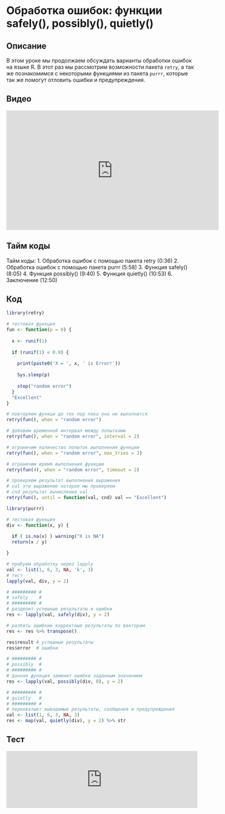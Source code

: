 # Обработка ошибок: функции safely(), possibly(), quietly()

## Описание
В этом уроке мы продолжаем обсуждать варианты обработки ошибок на языке R. В этот раз мы рассмотрим возможности пакета `retry`, а так же познакомимся с некоторыми функциями из пакета `purrr`, которые так же помогут отловить ошибки и предупреждения.

## Видео
<iframe width="560" height="315" src="https://www.youtube.com/embed/11rzRVMJchw?enablejsapi=1" title="YouTube video player" frameborder="0" allow="accelerometer; autoplay; clipboard-write; encrypted-media; gyroscope; picture-in-picture" allowfullscreen></iframe>

## Тайм коды
Тайм коды:
1. Обработка ошибок с помощью пакета retry (0:36)
2. Обработка ошибок с помощью пакета purrr (5:58)
3. Функция safely() (8:05)
4. Функция possibly() (9:40)
5. Функция quietly() (10:53)
6. Заключение (12:50)

## Код
```r
library(retry)

# тестовая функция 
fun <- function(p = 0) {
  
  x <- runif(1)
  
  if (runif(1) < 0.9) {
    
    print(paste0('X = ', x, ' is Error!'))
    
    Sys.sleep(p)
          
    stop("random error")
  }
  "Excellent"
}

# повторяем функци до тех пор пока она не выполнится
retry(fun(), when = "random error")

# добавим временной интервал между попытками
retry(fun(), when = "random error", interval = 2)

# ограничим количество попыток выполнения функции
retry(fun(), when = "random error", max_tries = 3)

# ограничим время выполнения функции
retry(fun(4), when = "random error", timeout = 2)

# проверяем результат выполнения выражения
# val это выражение которое мы проверяем
# cnd результат вычисления val
retry(fun(), until = function(val, cnd) val == "Excellent")

library(purrr)

# тестовая функция
div <- function(x, y) {
  
  if ( is.na(x) ) warning("X is NA")
  return(x / y)

}

# пробуем обработку через lapply
val <- list(1, 6, 3, NA, 'k', 3)
# тест
lapply(val, div, y = 2)

# ######### #
# safely    #
# ######### #
# разделит успешные результаты и ошибки
res <- lapply(val, safely(div), y = 2)

# разбить ошибкии корректные результаты по векторам
res <- res %>% transpose()

res$result # успешные результаты
res$error  # ошибки

# ######### #
# possibly  #
# ######### #
# данная функция заменит ошибки заданным значением
res <- lapply(val, possibly(div, 0), y = 2) 

# ######### #
# quietly   #
# ######### #
# перехватыет выводимые результаты, сообщения и предупреждения
val <- list(1, 6, 3, NA, 3)
res <- map(val, quietly(div), y = 2) %>% str
```

## Тест
<iframe id="otp_wgt_ku674zbtit7ou" src="https://onlinetestpad.com/ku674zbtit7ou" frameborder="0" style="width:100%;" onload="var f = document.getElementById('otp_wgt_ku674zbtit7ou'); var h = 0; var listener = function (event) { if (event.origin.indexOf('onlinetestpad') == -1) { return; }; h = parseInt(event.data); if (!isNaN(h)) f.style.height = h + 'px'; }; function addEvent(elem, evnt, func) { if (elem.addEventListener) { elem.addEventListener(evnt, func, false); } else if (elem.attachEvent) { elem.attachEvent('on' + evnt, func); } else { elem['on' + evnt] = func; } }; addEvent(window, 'message', listener);" scrolling="no">
</iframe>
